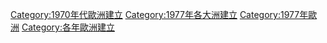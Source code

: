 [[Category:1970年代歐洲建立|Category:1970年代歐洲建立]]
[[Category:1977年各大洲建立|Category:1977年各大洲建立]]
[[Category:1977年歐洲|Category:1977年歐洲]]
[[Category:各年歐洲建立|Category:各年歐洲建立]]